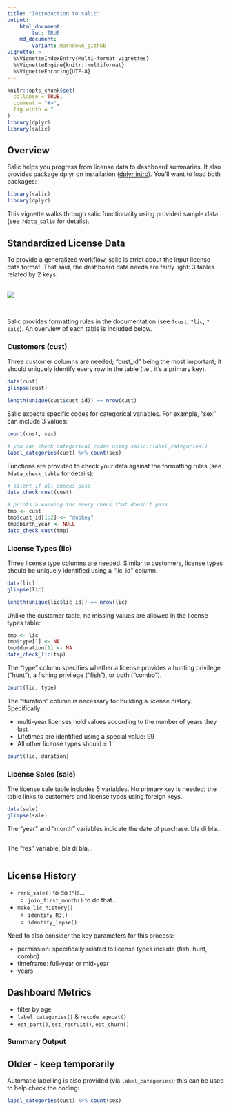 ```yaml
---
title: "Introduction to salic"
output: 
    html_document:
        toc: TRUE
    md_document:
        variant: markdown_github
vignette: >
  %\VignetteIndexEntry{Multi-format vignettes}
  %\VignetteEngine{knitr::multiformat}
  %\VignetteEncoding{UTF-8}
---
```


```r
knitr::opts_chunk$set(
  collapse = TRUE,
  comment = "#>",
  fig.width = 7
)
library(dplyr)
library(salic)
```

## Overview

Salic helps you progress from license data to dashboard summaries. It also provides package dplyr on installation ([dplyr intro](https://cran.r-project.org/web/packages/dplyr/vignettes/dplyr.html)). You'll want to load both packages:

```r
library(salic)
library(dplyr)
```

This vignette walks through salic functionality using provided sample data (see `?data_salic` for details).

## Standardized License Data

To provide a generalized workflow, salic is strict about the input license data format. That said, the dashboard data needs are fairly light: 3 tables related by 2 keys:

<br>
![](relations.png)

<br>

Salic provides formatting rules in the documentation (see `?cust`, `?lic`, `?sale`). An overview of each table is included below.

### Customers (cust)

Three customer columns are needed; "cust_id" being the most important; it should uniquely identify every row in the table (i.e., it's a primary key).

```r
data(cust)
glimpse(cust)

length(unique(cust$cust_id)) == nrow(cust)
```

Salic expects specific codes for categorical variables. For example, "sex" can include 3 values: 

```r
count(cust, sex)

# you can check categorical codes using salic::label_categories()
label_categories(cust) %>% count(sex)
```

Functions are provided to check your data against the formatting rules (see `?data_check_table` for details):

```r
# silent if all checks pass
data_check_cust(cust) 

# prints a warning for every check that doesn't pass
tmp <- cust
tmp$cust_id[1:2] <- "dupkey"
tmp$birth_year <- NULL
data_check_cust(tmp)
```

### License Types (lic)

Three license type columns are needed. Similar to customers, license types should be uniquely identified using a "lic_id" column.

```r
data(lic)
glimpse(lic)

length(unique(lic$lic_id)) == nrow(lic)
```

Unlike the customer table, no missing values are allowed in the license types table:

```r
tmp <- lic
tmp$type[1] <- NA
tmp$duration[1] <- NA
data_check_lic(tmp)
```

The "type" column specifies whether a license provides a hunting privilege ("hunt"), a fishing privilege ("fish"), or both ("combo").

```r
count(lic, type)
```

The "duration" column is necessary for building a license history. Specifically:

- multi-year licenses hold values according to the number of years they last
- Lifetimes are identified using a special value: 99
- All other license types should = 1.

```r
count(lic, duration)
```

### License Sales (sale)

The license sale table includes 5 variables. No primary key is needed; the table links to customers and license types using foreign keys.

```r
data(sale)
glimpse(sale)
```

The "year" and "month" variables indicate the date of purchase. bla di bla...

```r

```

The "res" variable, bla di bla...

```r

```

## License History

- `rank_sale()` to do this...
    + `join_first_month()` to do that...
    
- `make_lic_history()`
    + `identify_R3()`
    + `identify_lapse()`

Need to also consider the key parameters for this process:

- permission: specifically related to license types include (fish, hunt, combo)
- timeframe: full-year or mid-year
- years

## Dashboard Metrics

- filter by age
- `label_categories()` & `recode_agecat()`
- `est_part()`, `est_recruit()`, `est_churn()`

### Summary Output

## Older - keep temporarily


Automatic labelling is also provided (via `label_categories`); this can be used to help check the coding:

```r
label_categories(cust) %>% count(sex)
```

